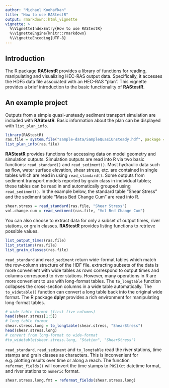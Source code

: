 ```yaml
---
author: "Michael Koohafkan"
title: "How to use RAStestR"
output: rmarkdown::html_vignette
vignette: >
  %\VignetteIndexEntry{How to use RAStestR} 
  %\VignetteEngine{knitr::rmarkdown}
  %\VignetteEncoding{UTF-8}
---
```


## Introduction

The R package **RAStestR** provides a library of functions for reading,
manipulating and visualizing HEC-RAS output data. Specifically, it 
accesses the HDF5 data file associated with an HEC-RAS "plan". This
vignette provides a brief introduction to the basic functionality of
**RAStestR**.


## An example project

Outputs from a simple quasi-unsteady sediment transport simulation are included with 
**RAStestR**. Basic information about the plan can be displayed with 
`list_plan_info`.

```r
library(RAStestR)
ras.file = system.file("sample-data/SampleQuasiUnsteady.hdf", package = "RAStestR")
list_plan_info(ras.file)
```

**RAStestR** provides functions for accessing data on model geometry and simulation outputs.
Simulation outputs are read into R via two basic functions: `read_standard()` and
`read_sediment()`. Most hydraulic data such as flow, water surface elevation, shear stress,
etc. are contained in single tables which are read in using `read_standard()`. Some outputs
from sediment transport models reported by grain class in individual tables; these tables
can be read in and automatically grouped using `read_sediment()`. In the example below, the
standard table "Shear Stress" and the sediment table "Mass Bed Change Cum" are read into R.

```r
shear.stress = read_standard(ras.file, "Shear Stress")
vol.change.cum = read_sediment(ras.file, "Vol Bed Change Cum")
```

You can also choose to extract data for only a subset of output times, river stations, or
grain classes. **RAStestR** provides listing functions to retrieve possible values.

```r
list_output_times(ras.file)
list_stations(ras.file)
list_grain_classes(ras.file)
```

`read_standard` and `read_sediment` return wide-format tables which match the row-column
structure of the HDF file. extracting subsets of the data is more convenient with wide
tables as rows correspond to output times and columns correspond to river stations.
However, many operations in R are more convenient to use with
long-format tables. The `to_longtable` function collapses the cross-section columns in
a wide table automatically. The `to_widetable()` function can convert a long table back 
into the original wide format. The R package **dplyr** provides a rich environment for
manipulating long-format tables.

```r
# wide table format (first five columns)
head(shear.stress[1:5])
# long table format
shear.stress.long = to_longtable(shear.stress, "ShearStress")
head(shear.stress.long)
# convert from long-format to wide-format
#to_widetable(shear.stress.long, "Station", "ShearStress")
```

`read_standard`, `read_sediment` and `to_longtable` read the river stations, time stamps 
and grain classes as characters. This is inconvenient for e.g. plotting results over time
or along a reach. The function `reformat_fields()` will convert the time stamps
to `POSIXct` datetime format, and river stations to `numeric` format.

```r
shear.stress.long.fmt = reformat_fields(shear.stress.long)
```

